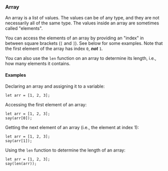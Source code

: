 ### Array

An array is a list of values. The values can be of any type, and they
are not necessarily all of the same type. The values inside an array
are sometimes called "elements".

You can access the elements of an array by providing an "index" in
between square brackets (`[` and `]`). See below for some examples. Note
that the first element of the array has index `0`, **_not_** `1`.

You can also use the `len` function on an array to determine its length,
i.e., how many elements it contains.

#### Examples

Declaring an array and assigning it to a variable:

```rhai
let arr = [1, 2, 3];
```

Accessing the first element of an array:

```rhai
let arr = [1, 2, 3];
say(arr[0]);
```

Getting the next element of an array (i.e., the element at index 1):

```rhai
let arr = [1, 2, 3];
say(arr[1]);
```

Using the `len` function to determine the length of an array:

```rhai
let arr = [1, 2, 3];
say(len(arr));
```
